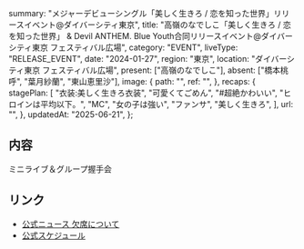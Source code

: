   summary:
    "メジャーデビューシングル「美しく生きろ / 恋を知った世界」リリースイベント@ダイバーシティ東京",
  title:
    "高嶺のなでしこ「美しく生きろ / 恋を知った世界」 & Devil ANTHEM. Blue Youth合同リリースイベント@ダイバーシティ東京 フェスティバル広場",
  category: "EVENT",
  liveType: "RELEASE_EVENT",
  date: "2024-01-27",
  region: "東京",
  location: "ダイバーシティ東京 フェスティバル広場",
  present: ["高嶺のなでしこ"],
  absent: ["橋本桃呼", "葉月紗蘭", "東山恵里沙"],
  image: {
    path: "",
    ref: "",
  },
  recaps: {
    stagePlan: [
      "衣装:美しく生きろ衣装",
      "可愛くてごめん",
      "#超絶かわいい",
      "ヒロインは平均以下。",
      "MC",
      "女の子は強い",
      "ファンサ",
      "美しく生きろ",
    ],
    url: "",
  },
  updatedAt: "2025-06-21",
};

## 内容

ミニライブ＆グループ握手会

## リンク

- [公式ニュース 欠席について](https://takanenonadeshiko.jp/?p=1715)
- [公式スケジュール](https://takanenonadeshiko.jp/?p=1724)
